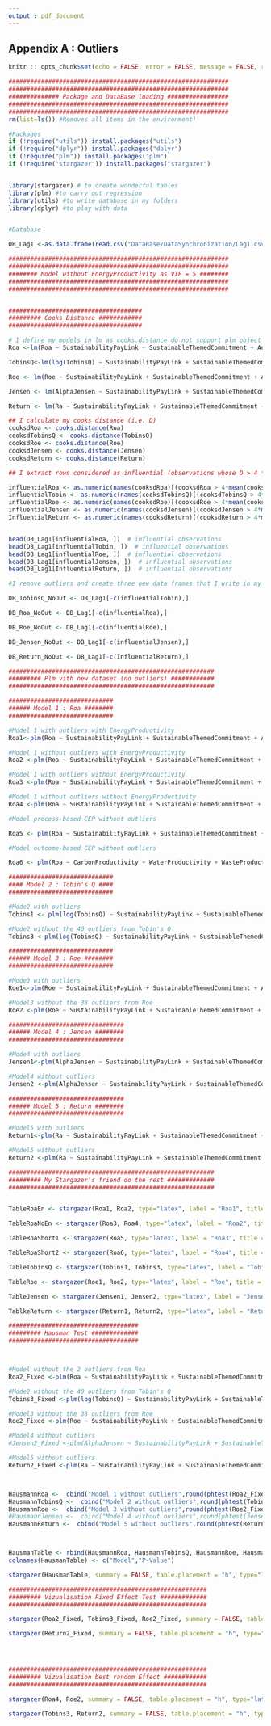 ```yaml
---
output : pdf_document
---
```

## Appendix A : Outliers {-}

```r

knitr :: opts_chunk$set(echo = FALSE, error = FALSE, message = FALSE, results = 'asis')

```


```r
#############################################################
#############################################################
############## Package and DataBase loading #################
#############################################################
#############################################################
rm(list=ls()) #Removes all items in the environment!

#Packages
if (!require("utils")) install.packages("utils")
if (!require("dplyr")) install.packages("dplyr")
if (!require("plm")) install.packages("plm")
if (!require("stargazer")) install.packages("stargazer")


library(stargazer) # to create wonderful tables
library(plm) #to carry out regression
library(utils) #to write database in my folders
library(dplyr) #to play with data


#Database

DB_Lag1 <-as.data.frame(read.csv("DataBase/DataSynchronization/Lag1.csv", stringsAsFactors=FALSE, header = TRUE))

```






```r

#############################################################
#############################################################
######## Model without EnergyProductivity as VIF = 5 ########
#############################################################
#############################################################


#####################################
######### Cooks Distance ############
#####################################

# I define my models in lm as cooks.distance do not support plm object
Roa <-lm(Roa ~ SustainabilityPayLink + SustainableThemedCommitment + AuditScore + CarbonProductivity + WaterProductivity + WasteProductivity + log(TotalAssets) + NetMargin + GicsClassification  + Beta    , data = DB_Lag1)

TobinsQ<-lm(log(TobinsQ) ~ SustainabilityPayLink + SustainableThemedCommitment + AuditScore + CarbonProductivity + WaterProductivity + WasteProductivity + log(TotalAssets) + NetMargin + GicsClassification  + Beta    , data = DB_Lag1)

Roe <- lm(Roe ~ SustainabilityPayLink + SustainableThemedCommitment + AuditScore + CarbonProductivity + WaterProductivity + WasteProductivity + log(TotalAssets) + NetMargin + GicsClassification  + Beta   , data = DB_Lag1)

Jensen <- lm(AlphaJensen ~ SustainabilityPayLink + SustainableThemedCommitment + AuditScore + CarbonProductivity + WaterProductivity + WasteProductivity + log(TotalAssets) + NetMargin + GicsClassification  + Beta   , data = DB_Lag1)

Return <- lm(Ra ~ SustainabilityPayLink + SustainableThemedCommitment + AuditScore + CarbonProductivity + WaterProductivity + WasteProductivity + log(TotalAssets) + NetMargin + GicsClassification  + Beta    , data = DB_Lag1)

## I calculate my cooks distance (i.e. D)
cooksdRoa <- cooks.distance(Roa)
cooksdTobinsQ <- cooks.distance(TobinsQ)
cooksdRoe <- cooks.distance(Roe)
cooksdJensen <- cooks.distance(Jensen)
cooksdReturn <- cooks.distance(Return)

## I extract rows considered as influential (observations whose D > 4 * means)

influentialRoa <- as.numeric(names(cooksdRoa)[(cooksdRoa > 4*mean(cooksdRoa, na.rm=T))])  
influentialTobin <- as.numeric(names(cooksdTobinsQ)[(cooksdTobinsQ > 4*mean(cooksdTobinsQ, na.rm=T))])  
influentialRoe <- as.numeric(names(cooksdRoe)[(cooksdRoe > 4*mean(cooksdRoe, na.rm=T))])  
influentialJensen <- as.numeric(names(cooksdJensen)[(cooksdJensen > 4*mean(cooksdJensen, na.rm=T))])  
InfluentialReturn <- as.numeric(names(cooksdReturn)[(cooksdReturn > 4*mean(cooksdReturn, na.rm=T))])  


head(DB_Lag1[influentialRoa, ])  # influential observations 
head(DB_Lag1[influentialTobin, ])  # influential observations 
head(DB_Lag1[influentialRoe, ])  # influential observations 
head(DB_Lag1[influentialJensen, ])  # influential observations 
head(DB_Lag1[InfluentialReturn, ])  # influential observations

#I remove outliers and create three new data frames that I write in my folders

DB_TobinsQ_NoOut <- DB_Lag1[-c(influentialTobin),]

DB_Roa_NoOut <- DB_Lag1[-c(influentialRoa),]

DB_Roe_NoOut <- DB_Lag1[-c(influentialRoe),]

DB_Jensen_NoOut <- DB_Lag1[-c(influentialJensen),]

DB_Return_NoOut <- DB_Lag1[-c(InfluentialReturn),]
```


```r

#########################################################
######### Plm vith new dataset (no outliers) ############
#########################################################

#############################
###### Model 1 : Roa ########
#############################

#Model 1 with outliers with EnergyProductivity
Roa1<-plm(Roa ~ SustainabilityPayLink + SustainableThemedCommitment + AuditScore + CarbonProductivity + EnergyProductivity + WaterProductivity + WasteProductivity + log(TotalAssets) + NetMargin + GicsClassification  + Beta    , data = DB_Lag1, index = c("CompaniesIndex", "YearIndex"), model = "random") 

#Model 1 without outliers with EnergyProductivity
Roa2 <-plm(Roa ~ SustainabilityPayLink + SustainableThemedCommitment + AuditScore + CarbonProductivity + EnergyProductivity + WaterProductivity + WasteProductivity + log(TotalAssets) + NetMargin + GicsClassification  + Beta     , data = DB_Roa_NoOut, index = c("CompaniesIndex", "YearIndex"), model = "random") 

#Model 1 with outliers without EnergyProductivity
Roa3 <-plm(Roa ~ SustainabilityPayLink + SustainableThemedCommitment + AuditScore + CarbonProductivity + WaterProductivity + WasteProductivity + log(TotalAssets) + NetMargin + GicsClassification  + Beta    , data = DB_Lag1, index = c("CompaniesIndex", "YearIndex"), model = "random") 

#Model 1 without outliers without EnergyProductivity
Roa4 <-plm(Roa ~ SustainabilityPayLink + SustainableThemedCommitment + AuditScore + CarbonProductivity + WaterProductivity + WasteProductivity + log(TotalAssets) + NetMargin + GicsClassification  + Beta     , data = DB_Roa_NoOut, index = c("CompaniesIndex", "YearIndex"), model = "random") 

#Model process-based CEP without outliers

Roa5 <- plm(Roa ~ SustainabilityPayLink + SustainableThemedCommitment + AuditScore + log(TotalAssets) + NetMargin + GicsClassification  + Beta     , data = DB_Roa_NoOut, index = c("CompaniesIndex", "YearIndex"), model = "random") 

#Model outcome-based CEP without outliers

Roa6 <- plm(Roa ~ CarbonProductivity + WaterProductivity + WasteProductivity + log(TotalAssets) + NetMargin + GicsClassification  + Beta     , data = DB_Roa_NoOut, index = c("CompaniesIndex", "YearIndex"), model = "random")

#############################
#### Model 2 : Tobin's Q ####
#############################

#Mode2 with outliers
Tobins1 <- plm(log(TobinsQ) ~ SustainabilityPayLink + SustainableThemedCommitment + AuditScore + CarbonProductivity + WaterProductivity + WasteProductivity + log(TotalAssets) + NetMargin + GicsClassification  + Beta    , data = DB_Lag1, index = c("CompaniesIndex", "YearIndex"), model = "random")

#Mode2 without the 40 outliers from Tobin's Q
Tobins3 <-plm(log(TobinsQ) ~ SustainabilityPayLink + SustainableThemedCommitment + AuditScore +  CarbonProductivity + WaterProductivity + WasteProductivity + log(TotalAssets) + NetMargin + GicsClassification  + Beta    , data = DB_TobinsQ_NoOut, index = c("CompaniesIndex", "YearIndex"), model = "random")

#############################
###### Model 3 : Roe ########
#############################

#Mode3 with outliers
Roe1<-plm(Roe ~ SustainabilityPayLink + SustainableThemedCommitment + AuditScore + CarbonProductivity + WaterProductivity + WasteProductivity + log(TotalAssets) + NetMargin + GicsClassification  + Beta    , data = DB_Lag1, index = c("CompaniesIndex", "YearIndex"), model = "random") 

#Model3 without the 38 outliers from Roe
Roe2 <-plm(Roe ~ SustainabilityPayLink + SustainableThemedCommitment + AuditScore + CarbonProductivity + WaterProductivity + WasteProductivity + log(TotalAssets) + NetMargin + GicsClassification  + Beta    , data = DB_Roe_NoOut, index = c("CompaniesIndex", "YearIndex"), model = "random") 

################################
###### Model 4 : Jensen ########
################################

#Mode4 with outliers
Jensen1<-plm(AlphaJensen ~ SustainabilityPayLink + SustainableThemedCommitment + AuditScore + CarbonProductivity + WaterProductivity + WasteProductivity + log(TotalAssets) + NetMargin + GicsClassification  + Beta    , data = DB_Lag1, index = c("CompaniesIndex", "YearIndex"), model = "random") 

#Model4 without outliers 
Jensen2 <-plm(AlphaJensen ~ SustainabilityPayLink + SustainableThemedCommitment + AuditScore + CarbonProductivity + WaterProductivity + WasteProductivity + log(TotalAssets) + NetMargin + GicsClassification  + Beta   , data = DB_Jensen_NoOut, index = c("CompaniesIndex", "YearIndex"), model = "random") 

################################
###### Model 5 : Return ########
################################

#Model5 with outliers
Return1<-plm(Ra ~ SustainabilityPayLink + SustainableThemedCommitment + AuditScore + CarbonProductivity + WaterProductivity + WasteProductivity + log(TotalAssets) + NetMargin + GicsClassification  + Beta    , data = DB_Lag1, index = c("CompaniesIndex", "YearIndex"), model = "random") 

#Model5 without outliers 
Return2 <-plm(Ra ~ SustainabilityPayLink + SustainableThemedCommitment + AuditScore + CarbonProductivity + WaterProductivity + WasteProductivity + log(TotalAssets) + NetMargin + GicsClassification  + Beta    , data = DB_Return_NoOut, index = c("CompaniesIndex", "YearIndex"), model = "random") 

#########################################################
######### My Stargazer's friend do the rest #############
#########################################################


TableRoaEn <- stargazer(Roa1, Roa2, type="latex", label = "Roa1", title = "Model 1 - Energy", header = FALSE)

TableRoaNoEn <- stargazer(Roa3, Roa4, type="latex", label = "Roa2", title = "Model 1 - No Energy", header = FALSE)

TableRoaShort1 <- stargazer(Roa5, type="latex", label = "Roa3", title = "Model 1 - Short Version", header = FALSE)

TableRoaShort2 <- stargazer(Roa6, type="latex", label = "Roa4", title = "Model 1 - Short Version", header = FALSE)

TableTobinsQ <- stargazer(Tobins1, Tobins3, type="latex", label = "Tobin", title = "Model 2 - Comparaison with and without outliers", header = FALSE)

TableRoe <- stargazer(Roe1, Roe2, type="latex", label = "Roe", title = "Model 3 - Comparaison with and without outliers", header = FALSE)

TableJensen <- stargazer(Jensen1, Jensen2, type="latex", label = "Jensen", title = "Model 4 - Comparaison with and without outliers", header = FALSE)

TablkeReturn <- stargazer(Return1, Return2, type="latex", label = "Return", title = "Model 5 - Comparaison with and without outliers", header = FALSE)

```


```r

####################################
######### Hausman Test #############
####################################



#Model without the 2 outliers from Roa
Roa2_Fixed <-plm(Roa ~ SustainabilityPayLink + SustainableThemedCommitment + AuditScore + CarbonProductivity + WaterProductivity + WasteProductivity + log(TotalAssets) + NetMargin + GicsClassification  + Beta     , data = DB_Roa_NoOut, index = c("CompaniesIndex", "YearIndex"), model = "within") 

#Mode2 without the 40 outliers from Tobin's Q
Tobins3_Fixed <-plm(log(TobinsQ) ~ SustainabilityPayLink + SustainableThemedCommitment + AuditScore +  CarbonProductivity + WaterProductivity + WasteProductivity + log(TotalAssets) + NetMargin + GicsClassification  + Beta    , data = DB_TobinsQ_NoOut, index = c("CompaniesIndex", "YearIndex"), model = "within")

#Model3 without the 38 outliers from Roe
Roe2_Fixed <-plm(Roe ~ SustainabilityPayLink + SustainableThemedCommitment + AuditScore + CarbonProductivity + WaterProductivity + WasteProductivity + log(TotalAssets) + NetMargin + GicsClassification  + Beta     , data = DB_Roe_NoOut, index = c("CompaniesIndex", "YearIndex"), model = "within") 

#Model4 without outliers 
#Jensen2_Fixed <-plm(AlphaJensen ~ SustainabilityPayLink + SustainableThemedCommitment + AuditScore + CarbonProductivity + WaterProductivity + WasteProductivity + log(TotalAssets) + NetMargin + GicsClassification  + Beta     , data = DB_Jensen_NoOut, index = c("CompaniesIndex", "YearIndex"), model = "within") 

#Model5 without outliers 
Return2_Fixed <-plm(Ra ~ SustainabilityPayLink + SustainableThemedCommitment + AuditScore + CarbonProductivity + WaterProductivity + WasteProductivity + log(TotalAssets) + NetMargin + GicsClassification  + Beta     , data = DB_Return_NoOut, index = c("CompaniesIndex", "YearIndex"), model = "within") 



HausmannRoa <-  cbind("Model 1 without outliers",round(phtest(Roa2_Fixed,Roa2)$p.value,4))
HausmannTobinsQ <-  cbind("Model 2 without outliers",round(phtest(Tobins3_Fixed,Tobins3)$p.value,4))
HausmannRoe <-  cbind("Model 3 without outliers",round(phtest(Roe2_Fixed,Roe2)$p.value,4))
#HausmannJensen <-  cbind("Model 4 without outliers",round(phtest(Jensen2_Fixed,Jensen2)$p.value,4))
HausmannReturn <-  cbind("Model 5 without outliers",round(phtest(Return2_Fixed,Return2)$p.value,4))



HausmanTable <- rbind(HausmannRoa, HausmannTobinsQ, HausmannRoe, HausmannReturn)
colnames(HausmanTable) <- c("Model","P-Value")

stargazer(HausmanTable, summary = FALSE, table.placement = "h", type="latex", label = "Hausman", title = "Hausman Test PValue", header = FALSE)

#######################################################
######### Vizualisation Fixed Effect Test #############
#######################################################

stargazer(Roa2_Fixed, Tobins3_Fixed, Roe2_Fixed, summary = FALSE, table.placement = "h", type="latex", label = "Fix", title = "Fixed Effect Model - NoOutlier NoEnergy (1/2)", header = FALSE)

stargazer(Return2_Fixed, summary = FALSE, table.placement = "h", type="latex", label = "Fix2", title = "Fixed Effect Model - NoOutlier NoEnergy (2/2)", header = FALSE)




#######################################################
######### Vizualisation best random Effect ############
#######################################################

stargazer(Roa4, Roe2, summary = FALSE, table.placement = "h", type="latex", label = "BestRm1", title = "Best RE Model - No out 1/2 ", header = FALSE)

stargazer(Tobins3, Return2, summary = FALSE, table.placement = "h", type="latex", label = "BestRm2", title = "Best RE Model - No out 2/2", header = FALSE)

```
